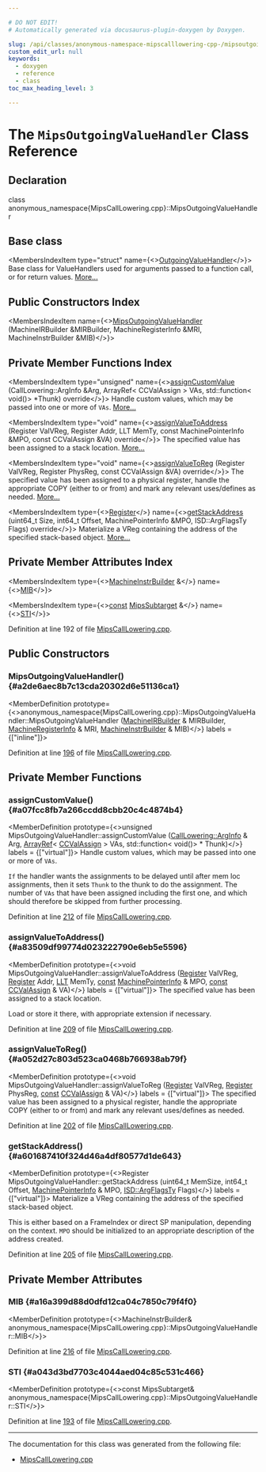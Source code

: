 ```yaml
---

# DO NOT EDIT!
# Automatically generated via docusaurus-plugin-doxygen by Doxygen.

slug: /api/classes/anonymous-namespace-mipscalllowering-cpp-/mipsoutgoingvaluehandler
custom_edit_url: null
keywords:
  - doxygen
  - reference
  - class
toc_max_heading_level: 3

---
```





# The `MipsOutgoingValueHandler` Class Reference

<DoxygenPage pluginConfig={pluginConfig}>



## Declaration

<CodeBlock>class anonymous_namespace{MipsCallLowering.cpp}::MipsOutgoingValueHandler</CodeBlock>

## Base class

<MembersIndex>

<MembersIndexItem
  type="struct"
  name={<><a href="/docs/api/structs/llvm/calllowering/outgoingvaluehandler">OutgoingValueHandler</a></>}>
Base class for ValueHandlers used for arguments passed to a function call, or for return values. <a href="/docs/api/structs/llvm/calllowering/outgoingvaluehandler/#details">More...</a>
</MembersIndexItem>

</MembersIndex>

## Public Constructors Index

<MembersIndex>

<MembersIndexItem
  name={<><a href="#a2de6aec8b7c13cda20302d6e51136ca1">MipsOutgoingValueHandler</a> (MachineIRBuilder &amp;MIRBuilder, MachineRegisterInfo &amp;MRI, MachineInstrBuilder &amp;MIB)</>}>
</MembersIndexItem>

</MembersIndex>

## Private Member Functions Index

<MembersIndex>

<MembersIndexItem
  type="unsigned"
  name={<><a href="#a07fcc8fb7a266ccdd8cbb20c4c4874b4">assignCustomValue</a> (CallLowering::ArgInfo &amp;Arg, ArrayRef&lt; CCValAssign &gt; VAs, std::function&lt; void()&gt; &#42;Thunk) override</>}>
Handle custom values, which may be passed into one or more of <code>VAs</code>. <a href="#a07fcc8fb7a266ccdd8cbb20c4c4874b4">More...</a>
</MembersIndexItem>

<MembersIndexItem
  type="void"
  name={<><a href="#a83509df99774d023222790e6eb5e5596">assignValueToAddress</a> (Register ValVReg, Register Addr, LLT MemTy, const MachinePointerInfo &amp;MPO, const CCValAssign &amp;VA) override</>}>
The specified value has been assigned to a stack location. <a href="#a83509df99774d023222790e6eb5e5596">More...</a>
</MembersIndexItem>

<MembersIndexItem
  type="void"
  name={<><a href="#a052d27c803d523ca0468b766938ab79f">assignValueToReg</a> (Register ValVReg, Register PhysReg, const CCValAssign &amp;VA) override</>}>
The specified value has been assigned to a physical register, handle the appropriate COPY (either to or from) and mark any relevant uses/defines as needed. <a href="#a052d27c803d523ca0468b766938ab79f">More...</a>
</MembersIndexItem>

<MembersIndexItem
  type={<><a href="/docs/api/classes/llvm/register">Register</a></>}
  name={<><a href="#a601687410f324d46a4df80577d1de643">getStackAddress</a> (uint64&#95;t Size, int64&#95;t Offset, MachinePointerInfo &amp;MPO, ISD::ArgFlagsTy Flags) override</>}>
Materialize a VReg containing the address of the specified stack-based object. <a href="#a601687410f324d46a4df80577d1de643">More...</a>
</MembersIndexItem>

</MembersIndex>

## Private Member Attributes Index

<MembersIndex>

<MembersIndexItem
  type={<><a href="/docs/api/classes/llvm/machineinstrbuilder">MachineInstrBuilder</a> &amp;</>}
  name={<><a href="#a16a399d88d0dfd12ca04c7850c79f4f0">MIB</a></>}>
</MembersIndexItem>

<MembersIndexItem
  type={<><a href="/docs/api/files/lib/lib/target/lib/target/aarch64/aarch64promoteconstant-cpp/#a90f8350fecae261c25be85d38b451bff">const</a> <a href="/docs/api/classes/llvm/mipssubtarget">MipsSubtarget</a> &amp;</>}
  name={<><a href="#a043d3bd7703c4044aed04c85c531c466">STI</a></>}>
</MembersIndexItem>

</MembersIndex>


Definition at line 192 of file <a href="/docs/api/files/lib/lib/target/lib/target/mips/mipscalllowering-cpp">MipsCallLowering.cpp</a>.

<SectionDefinition>

## Public Constructors

### MipsOutgoingValueHandler() {#a2de6aec8b7c13cda20302d6e51136ca1}

<MemberDefinition
  prototype={<>anonymous&#95;namespace&#123;MipsCallLowering.cpp&#125;::MipsOutgoingValueHandler::MipsOutgoingValueHandler (<a href="/docs/api/classes/llvm/machineirbuilder">MachineIRBuilder</a> &amp; MIRBuilder, <a href="/docs/api/classes/llvm/machineregisterinfo">MachineRegisterInfo</a> &amp; MRI, <a href="/docs/api/classes/llvm/machineinstrbuilder">MachineInstrBuilder</a> &amp; MIB)</>}
  labels = {["inline"]}>

Definition at line <a href="/docs/api/files/lib/lib/target/lib/target/mips/mipscalllowering-cpp/#l00196">196</a> of file <a href="/docs/api/files/lib/lib/target/lib/target/mips/mipscalllowering-cpp">MipsCallLowering.cpp</a>.
</MemberDefinition>

</SectionDefinition>

<SectionDefinition>

## Private Member Functions

### assignCustomValue() {#a07fcc8fb7a266ccdd8cbb20c4c4874b4}

<MemberDefinition
  prototype={<>unsigned MipsOutgoingValueHandler::assignCustomValue (<a href="/docs/api/structs/llvm/calllowering/arginfo">CallLowering::ArgInfo</a> &amp; Arg, <a href="/docs/api/classes/llvm/arrayref">ArrayRef</a>&lt; <a href="/docs/api/classes/llvm/ccvalassign">CCValAssign</a> &gt; VAs, std::function&lt; void()&gt; &#42; Thunk)</>}
  labels = {["virtual"]}>
Handle custom values, which may be passed into one or more of <code>VAs</code>.

<code>If</code> the handler wants the assignments to be delayed until after mem loc assignments, then it sets <code>Thunk</code> to the thunk to do the assignment. 
<SectionUser title="Returns">
The number of <code>VAs</code> that have been assigned including the first one, and which should therefore be skipped from further processing.
</SectionUser>

Definition at line <a href="/docs/api/files/lib/lib/target/lib/target/mips/mipscalllowering-cpp/#l00212">212</a> of file <a href="/docs/api/files/lib/lib/target/lib/target/mips/mipscalllowering-cpp">MipsCallLowering.cpp</a>.
</MemberDefinition>

### assignValueToAddress() {#a83509df99774d023222790e6eb5e5596}

<MemberDefinition
  prototype={<>void MipsOutgoingValueHandler::assignValueToAddress (<a href="/docs/api/classes/llvm/register">Register</a> ValVReg, <a href="/docs/api/classes/llvm/register">Register</a> Addr, <a href="/docs/api/classes/llvm/llt">LLT</a> MemTy, <a href="/docs/api/files/lib/lib/target/lib/target/aarch64/aarch64promoteconstant-cpp/#a90f8350fecae261c25be85d38b451bff">const</a> <a href="/docs/api/structs/llvm/machinepointerinfo">MachinePointerInfo</a> &amp; MPO, <a href="/docs/api/files/lib/lib/target/lib/target/aarch64/aarch64promoteconstant-cpp/#a90f8350fecae261c25be85d38b451bff">const</a> <a href="/docs/api/classes/llvm/ccvalassign">CCValAssign</a> &amp; VA)</>}
  labels = {["virtual"]}>
The specified value has been assigned to a stack location.

Load or store it there, with appropriate extension if necessary.

Definition at line <a href="/docs/api/files/lib/lib/target/lib/target/mips/mipscalllowering-cpp/#l00209">209</a> of file <a href="/docs/api/files/lib/lib/target/lib/target/mips/mipscalllowering-cpp">MipsCallLowering.cpp</a>.
</MemberDefinition>

### assignValueToReg() {#a052d27c803d523ca0468b766938ab79f}

<MemberDefinition
  prototype={<>void MipsOutgoingValueHandler::assignValueToReg (<a href="/docs/api/classes/llvm/register">Register</a> ValVReg, <a href="/docs/api/classes/llvm/register">Register</a> PhysReg, <a href="/docs/api/files/lib/lib/target/lib/target/aarch64/aarch64promoteconstant-cpp/#a90f8350fecae261c25be85d38b451bff">const</a> <a href="/docs/api/classes/llvm/ccvalassign">CCValAssign</a> &amp; VA)</>}
  labels = {["virtual"]}>
The specified value has been assigned to a physical register, handle the appropriate COPY (either to or from) and mark any relevant uses/defines as needed.

Definition at line <a href="/docs/api/files/lib/lib/target/lib/target/mips/mipscalllowering-cpp/#l00202">202</a> of file <a href="/docs/api/files/lib/lib/target/lib/target/mips/mipscalllowering-cpp">MipsCallLowering.cpp</a>.
</MemberDefinition>

### getStackAddress() {#a601687410f324d46a4df80577d1de643}

<MemberDefinition
  prototype={<>Register MipsOutgoingValueHandler::getStackAddress (uint64&#95;t MemSize, int64&#95;t Offset, <a href="/docs/api/structs/llvm/machinepointerinfo">MachinePointerInfo</a> &amp; MPO, <a href="/docs/api/structs/llvm/isd/argflagsty">ISD::ArgFlagsTy</a> Flags)</>}
  labels = {["virtual"]}>
Materialize a VReg containing the address of the specified stack-based object.

This is either based on a FrameIndex or direct SP manipulation, depending on the context. <code>MPO</code> should be initialized to an appropriate description of the address created.

Definition at line <a href="/docs/api/files/lib/lib/target/lib/target/mips/mipscalllowering-cpp/#l00205">205</a> of file <a href="/docs/api/files/lib/lib/target/lib/target/mips/mipscalllowering-cpp">MipsCallLowering.cpp</a>.
</MemberDefinition>

</SectionDefinition>

<SectionDefinition>

## Private Member Attributes

### MIB {#a16a399d88d0dfd12ca04c7850c79f4f0}

<MemberDefinition
  prototype={<>MachineInstrBuilder&amp; anonymous&#95;namespace&#123;MipsCallLowering.cpp&#125;::MipsOutgoingValueHandler::MIB</>}>

Definition at line <a href="/docs/api/files/lib/lib/target/lib/target/mips/mipscalllowering-cpp/#l00216">216</a> of file <a href="/docs/api/files/lib/lib/target/lib/target/mips/mipscalllowering-cpp">MipsCallLowering.cpp</a>.
</MemberDefinition>

### STI {#a043d3bd7703c4044aed04c85c531c466}

<MemberDefinition
  prototype={<>const MipsSubtarget&amp; anonymous&#95;namespace&#123;MipsCallLowering.cpp&#125;::MipsOutgoingValueHandler::STI</>}>

Definition at line <a href="/docs/api/files/lib/lib/target/lib/target/mips/mipscalllowering-cpp/#l00193">193</a> of file <a href="/docs/api/files/lib/lib/target/lib/target/mips/mipscalllowering-cpp">MipsCallLowering.cpp</a>.
</MemberDefinition>

</SectionDefinition>

<hr/>

The documentation for this class was generated from the following file:

<ul>
<li><a href="/docs/api/files/lib/lib/target/lib/target/mips/mipscalllowering-cpp">MipsCallLowering.cpp</a></li>
</ul>

</DoxygenPage>
